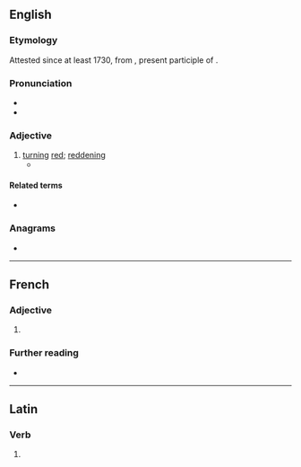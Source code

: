==English==

===Etymology===
Attested since at least 1730, from {{der|en|la|rubescens}}, present participle of {{m|la|rubesco|rubescere}}.

===Pronunciation===
* {{IPA|en|/ɹuːˈbɛsənt/}}
* {{audio|en|LL-Q1860 (eng)-Vealhurl-rubescent.wav|Audio (UK)}}

===Adjective===
{{en-adj}}

# [[turn]]ing [[red]]; [[reddening]]
#* {{RQ:Morley Haunted|page=171|passage=Then he could see the modest bookseller, somewhat clammy in his extremities and lost within his academic robe and hood, nervously fidgeting his mortar-board, haled forward by ushers, and tottering '''rubescent''' before the chancellor, provost, president (or whoever it might be) who hands out the diploma.}}

====Related terms====
* {{l|en|rubescence}}

===Anagrams===
* {{anagrams|en|a=bceenrstu|subcenter|subcentre}}

----

==French==

===Adjective===
{{fr-adj}}

# {{l|en|rubescent}}

===Further reading===
* {{R:TLFi}}

----

==Latin==

===Verb===
{{la-verb-form|rubēscent}}

# {{inflection of|la|rubēscō||3|p|futr|actv|indc}}